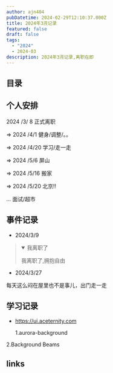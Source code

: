 ```yaml
---
author: ajn404
pubDatetime: 2024-02-29T12:10:37.000Z
title: 2024年3🈷️记录
featured: false
draft: false
tags:
  - "2024"
  - 2024-03
description: 2024年3🈷️记录,离职在即
---
```


## 目录

## 个人安排

2024 /3/ 8 正式离职

=> 2024 /4/1 健身/调整/。。

=> 2024 /4/20 学习/走一走

=> 2024 /5/6 屏山

=> 2024 /5/16 搬家

=> 2024 /5/20 北京!!

... 面试/超市

## 事件记录

- 2024/3/9

<blockquote>
<details open>
<summary>我离职了</summary>

我离职了,拥抱自由

</details>
</blockquote>

- 2024/3/27

每天这么闷在屋里也不是事儿，出门走一走

## 学习记录

- https://ui.aceternity.com

  1.aurora-background


<AuroraBackground client:load />

2.Background Beams


<BackgroundBeams client:load />

## links
